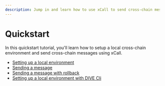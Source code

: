 ```yaml
---
description: Jump in and learn how to use xCall to send cross-chain messages. 
---
```


# Quickstart

In this quickstart tutorial, you'll learn how to setup a local cross-chain environment and send cross-chain messages using xCall.

- [Setting up a local environment](/quickstart/setting-up-a-local-environment)
- [Sending a message](/quickstart/sending-a-message)
- [Sending a message with rollback](/quickstart/sending-a-message-with-rollback)
- [Setting up a local environment with DIVE Cli](/quickstart/setting-up-a-local-environment-with-dive-cli)
